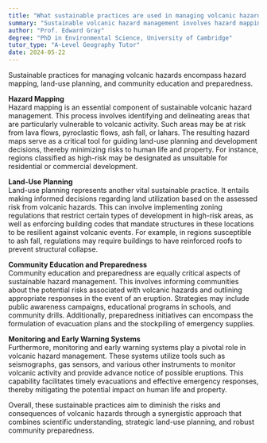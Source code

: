 ```yaml
---
title: "What sustainable practices are used in managing volcanic hazards?"
summary: "Sustainable volcanic hazard management involves hazard mapping, effective land-use planning, and enhancing community education and preparedness to mitigate risks and improve safety."
author: "Prof. Edward Gray"
degree: "PhD in Environmental Science, University of Cambridge"
tutor_type: "A-Level Geography Tutor"
date: 2024-05-22
---
```


Sustainable practices for managing volcanic hazards encompass hazard mapping, land-use planning, and community education and preparedness.

**Hazard Mapping**  
Hazard mapping is an essential component of sustainable volcanic hazard management. This process involves identifying and delineating areas that are particularly vulnerable to volcanic activity. Such areas may be at risk from lava flows, pyroclastic flows, ash fall, or lahars. The resulting hazard maps serve as a critical tool for guiding land-use planning and development decisions, thereby minimizing risks to human life and property. For instance, regions classified as high-risk may be designated as unsuitable for residential or commercial development.

**Land-Use Planning**  
Land-use planning represents another vital sustainable practice. It entails making informed decisions regarding land utilization based on the assessed risk from volcanic hazards. This can involve implementing zoning regulations that restrict certain types of development in high-risk areas, as well as enforcing building codes that mandate structures in these locations to be resilient against volcanic events. For example, in regions susceptible to ash fall, regulations may require buildings to have reinforced roofs to prevent structural collapse.

**Community Education and Preparedness**  
Community education and preparedness are equally critical aspects of sustainable hazard management. This involves informing communities about the potential risks associated with volcanic hazards and outlining appropriate responses in the event of an eruption. Strategies may include public awareness campaigns, educational programs in schools, and community drills. Additionally, preparedness initiatives can encompass the formulation of evacuation plans and the stockpiling of emergency supplies.

**Monitoring and Early Warning Systems**  
Furthermore, monitoring and early warning systems play a pivotal role in volcanic hazard management. These systems utilize tools such as seismographs, gas sensors, and various other instruments to monitor volcanic activity and provide advance notice of possible eruptions. This capability facilitates timely evacuations and effective emergency responses, thereby mitigating the potential impact on human life and property.

Overall, these sustainable practices aim to diminish the risks and consequences of volcanic hazards through a synergistic approach that combines scientific understanding, strategic land-use planning, and robust community preparedness.
    